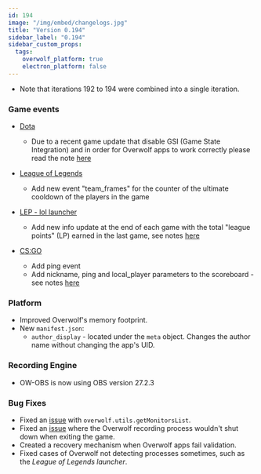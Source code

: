 ```yaml
---
id: 194
image: "/img/embed/changelogs.jpg"
title: "Version 0.194"
sidebar_label: "0.194"
sidebar_custom_props:
  tags:
    overwolf_platform: true
    electron_platform: false
---
```


* Note that iterations 192 to 194 were combined into a single iteration. 

### Game events

* [Dota](/api/live-game-data/supported-games/dota-2)
  * Due to a recent game update that disable GSI (Game State Integration) and in order for Overwolf apps to work correctly please read the note [here](/api/live-game-data/supported-games/dota-2)

* [League of Legends](/api/live-game-data/supported-games/league-of-legends)
  * Add new event "team_frames" for the counter of the ultimate cooldown of the players in the game

* [LEP - lol launcher](/api/live-game-data/supported-launchers/league-of-legends)
  * Add new info update at the end of each game with the total "league points" (LP) earned in the last game, see notes [here](/api/live-game-data/supported-launchers/league-of-legends#league_points_stats-note)

* [CS:GO](/api/live-game-data/supported-games/counter-strike-global-offensive)
  * Add ping event
  * Add nickname, ping and local_player parameters to the scoreboard - see notes [here](/api/live-game-data/supported-games/counter-strike-global-offensive#scoreboard)

### Platform
- Improved Overwolf's memory footprint.
- New `manifest.json`:
  - `author_display` - located under the `meta` object. Changes the author
  name without changing the app's UID.
  
### Recording Engine
 - OW-OBS is now using OBS version 27.2.3

### Bug Fixes
- Fixed an [issue](https://discuss.overwolf.com/t/monitorhandle-value-does-not-always-match-monitor-list-handle-values/2484) with `overwolf.utils.getMonitorsList`.
- Fixed an [issue](https://discuss.overwolf.com/t/recording-not-stopping-when-game-is-closed-cs-go-cod-warzone/2465) where the Overwolf recording process wouldn't shut down when exiting the game.
- Created a recovery mechanism when Overwolf apps fail validation.
- Fixed cases of Overwolf not detecting processes sometimes, such as the
*League of Legends launcher*.

